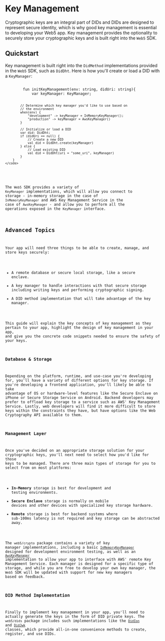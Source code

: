
# Key Management

Cryptographic keys are an integral part of DIDs and DIDs are designed to represent secure identity, which is why good key management is essential to developing your Web5 app. Key management provides the optionality to securely store your cryptographic keys and is built right into the `Web5` SDK. 

## Quickstart

Key management is built right into the `DidMethod` implementations provided in the `Web5` SDK, such as `DidDht`. Here is how you'll create or load a DID with a `KeyManager`:

<LanguageSwitchBlock>
    <code>
        fun initKeyManagement(env: string, didUri: string){
            var keyManager: KeyManager;

            // Determine which key manager you'd like to use based on
            // the environment
            when(env) {
                "development" -> keyManager = InMemoryKeyManager();
                "production" -> keyManager = AwsKeyManager()
            }

            // Initialize or load a DID
            var did: DidDht;
            if (didUri == null) {
                // Create a new DID
                val did = DidDht.create(keyManager)
            } else {
                // Load existing DID
                val did = DidDht(uri = "some_uri", keyManager)
            }
        }
    </code>
</LanguageSwitchBlock>

The `Web5` SDK provides a variety of `KeyManager` implementations, which will allow you connect to storage - in-memory storage in the case of `InMemoryKeyManager` and AWS Key Management Service in the case of `AwsKeyManager` - and allow you to perform all the operations exposed in the `KeyManager` interface. 

## Advanced Topics

Your app will need three things to be able to create, manage, and store keys securely:

- A remote database or secure local storage, like a secure enclave.
- A key manager to handle interactions with that secure storage including writing keys and performing cryptographic signing.
- A DID method implementation that will take advantage of the key manager.

This guide will explain the key concepts of key management as they pertain to your app, highlight the design of key management in your app, and give you the concrete code snippets needed to ensure the safety of your keys.

### Database & Storage

Depending on the platform, runtime, and use-case you're developing for, you'll have a variety of different options for key storage. If you're developing a frontend application, you'll likely be able to take advantage of OS or hardware-level features like the Secure Enclave on iPhone or Secure Storage Service on Android. Backend developers may prefer to offload key storage to a service such as AWS' Key Management Service. Lastly, web developers will find it more difficult to store keys within the constraints they have, but have options like the Web Cryptography API available to them.

### Management Layer

Once you've decided on an appropriate storage solution for your cryptographic keys, you'll next need to select how you'd like for those keys to be managed. There are three main types of storage for you to select from on most platforms:

- **In-Memory** storage is best for development and testing environments.
- **Secure Enclave** storage is normally on mobile devices and other devices with specialized key storage hardware.
- **Remote** storage is best for backend systems where sub-100ms latency is not required and key storage can be abstracted away.

The `web5/crypto` package contains a variety of key manager implementations, including a basic [`InMemoryKeyManager`](https://github.com/TBD54566975/web5-kt/blob/main/crypto/src/main/kotlin/web5/sdk/crypto/InMemoryKeyManager.kt) designed for development environment testing, as well as an [`AwsKeyManager`](https://github.com/TBD54566975/web5-kt/blob/main/crypto/src/main/kotlin/web5/sdk/crypto/AwsKeyManager.kt) implementation to allow your app to interface with AWS' remote Key Management Service. Each manager is designed for a specific type of storage, and while you are free to develop your own key manager, the `Web5` SDK will be updated with support for new key managers based on feedback. 

### DID Method Implementation

Finally to implement key management in your app, you'll need to actually generate the keys in the form of DID private keys. The `web5/dids` package includes such implementations like the [`DidIon`](https://github.com/TBD54566975/web5-kt/blob/main/dids/src/main/kotlin/web5/sdk/dids/methods/ion/DidIon.kt) and [`DidJwk`](https://github.com/TBD54566975/web5-kt/blob/main/dids/src/main/kotlin/web5/sdk/dids/methods/jwk/DidJwk.kt) classes, which provide all-in-one convenience methods to create, register, and use DIDs.